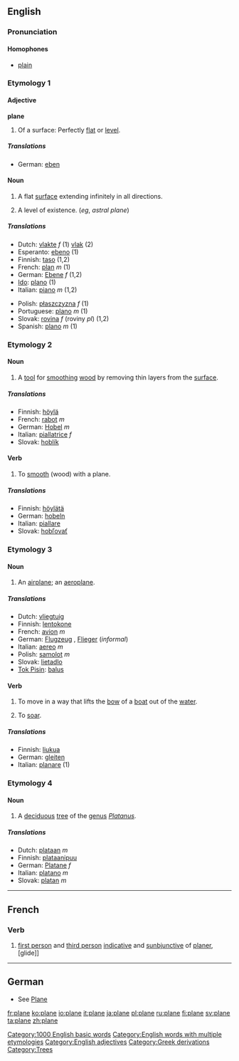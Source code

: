 ==English==
[[Category:1000 English basic words]]
[[Category:English words with multiple etymologies]]

===Pronunciation===
====Homophones====
*[[plain]]

===Etymology 1===
====Adjective====
[[Category:English adjectives]]
'''plane'''
#Of a surface: Perfectly [[flat]] or [[level]].
=====Translations=====
*German: [[eben]]
====Noun====
{{en-noun-reg}}
# {{geometry}} A flat [[surface]] extending infinitely in all directions.
# A level of existence.  (''eg'', ''astral plane'')
=====Translations=====
{{top}}
*Dutch: [[vlakte]] ''f'' (1) [[vlak]] {{n}} (2)
*Esperanto: [[ebeno]] (1)
*Finnish: [[taso]] (1,2)
*French: [[plan]] ''m'' (1)
*German: [[Ebene]] ''f'' (1,2)
*[[Ido]]: [[plano]] (1)
*Italian: [[piano]] ''m'' (1,2)
{{mid}}
*Polish: [[płaszczyzna]] ''f'' (1)
*Portuguese: [[plano]] ''m'' (1)
*Slovak: [[rovina]] ''f'' (roviny ''pl'') (1,2)
*Spanish: [[plano]] ''m'' (1)
{{bottom}}

===Etymology 2===
====Noun====
{{en-noun|plane|planes}}
#{{countable}} A [[tool]] for [[smooth]]ing [[wood]] by removing thin layers from the [[surface]].
=====Translations=====
*Finnish: [[höylä]]
*French: [[rabot]] ''m''
*German: [[Hobel]] ''m''
*Italian: [[piallatrice]] ''f''
*Slovak: [[hoblík]]
====Verb====
{{en-infl-reg-other-e|plan|e}}
#{{transitive}} To [[smooth]] (wood) with a plane.
=====Translations=====
*Finnish: [[höylätä]]
*German: [[hobeln]]
*Italian: [[piallare]]
*Slovak: [[hobľovať]]

===Etymology 3===
====Noun====
{{en-noun|plane|planes}}
# An [[airplane]]; an [[aeroplane]].
=====Translations=====
*Dutch: [[vliegtuig]] {{n}}
*Finnish: [[lentokone]]
*French: [[avion]] ''m''
*German: [[Flugzeug]] {{n}}, [[Flieger]] {{m}} (''informal'')
*Italian: [[aereo]] ''m''
*Polish: [[samolot]] ''m''
*Slovak: [[lietadlo]] {{n}}
*[[Tok Pisin]]: [[balus]]

====Verb====
{{en-infl-reg-other-e|plan|e}}
# {{nautical}} To move in a way that lifts the [[bow]] of a [[boat]] out of the [[water]].
# To [[soar]].
=====Translations=====
*Finnish: [[liukua]]
*German: [[gleiten]]
*Italian: [[planare]] (1)

===Etymology 4===
[[Category:Greek derivations]]
====Noun====
{{en-noun|plane|planes}}
#{{countable}}{{botany}}[[Category:Trees]] A [[deciduous]] [[tree]] of the [[genus]] ''[[Platanus]]''.
=====Translations=====
*Dutch: [[plataan]] ''m''
*Finnish: [[plataanipuu]]
*German: [[Platane]] ''f''
*Italian: [[platano]] ''m''
*Slovak: [[platan]] ''m''

----
==French==
===Verb===

#[[first person]] and [[third person]] [[indicative]] and [[sunbjunctive]] of [[planer]], [glide]]

----
==German==
*See [[Plane]]

[[fr:plane]]
[[ko:plane]]
[[io:plane]]
[[it:plane]]
[[ja:plane]]
[[pl:plane]]
[[ru:plane]]
[[fi:plane]]
[[sv:plane]]
[[ta:plane]]
[[zh:plane]]